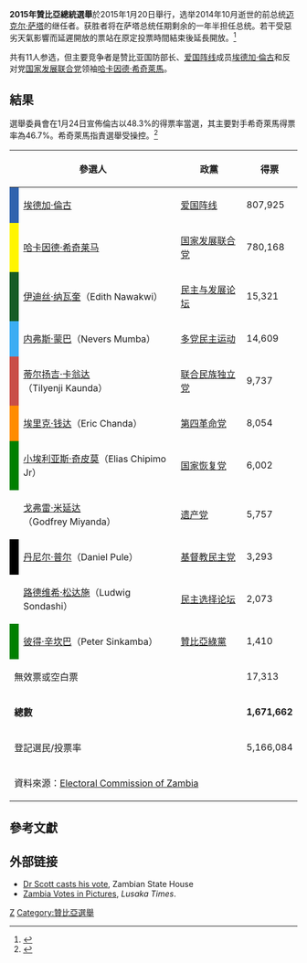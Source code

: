 {{Infobox election
| election_name     = 2015年赞比亚总统选举
| country           = 赞比亚
| type              = presidential
| ongoing           = no
| previous_election = 2011年赞比亚大选
| previous_year     = 2011
| next_election     = 2016年赞比亚大选
| next_year         = 2016
| election_date     = 2015年1月20日－21日
| votes_for_election= 5,166,088注册选民<ref>{{cite web |url=http://www.elections.org.zm/media/20141130_total_counts_-_constituency.pdf |title=2014 Register of Voters |format=PDF |year=2014 |website= |publisher=Electoral Commission of Zambia |accessdate=23 January 2015 |archive-url=https://web.archive.org/web/20150123180657/http://www.elections.org.zm/media/20141130_total_counts_-_constituency.pdf |archive-date=2015-01-23 |dead-url=yes }}</ref>
| needed_votes      = [[多数制|简单多数]]<ref>{{cite web |url=http://www.elections.org.zm/media/electoral_acts.pdf |title=Constitution of Zambia |format=PDF |website= |at=Article 34 (8) |accessdate=23 January 2015 |archive-url=https://web.archive.org/web/20150701110701/http://www.elections.org.zm/media/electoral_acts.pdf |archive-date=2015-07-01 |dead-url=yes }}</ref>
| turnout           = 32.36%
| image1            = [[File:Edgar_Lungu_January_2015.jpg|103px]]
| nominee1          = [[埃德加·伦古|埃德加·伦古]]
| party1            = [[爱国阵线_(赞比亚)|爱国阵线]]
| popular_vote1     = 807,925
| percentage1       = 48.33
| swing1            = {{increase}} 6.35%
| image2            = [[File:Hakainde_Hichilema_2014.jpg|110px]]
| nominee2          = [[哈卡因德·希奇莱马|哈卡因德·希奇莱马]]
| party2            = [[国家发展联合党|国家发展联合党]]
| popular_vote2     = 780,168
| percentage2       = 46.67
| swing2  = {{increase}} 28.5
| map_image         = Zambian 2015 presidential election winner by province.png
| map_size          = 
| map_caption       = 各[[省|省]]获胜者
| title             = 总统
| before_election   = [[蓋伊·斯科特|蓋伊·斯科特]]（代理）
| before_party      = [[爱国阵线_(赞比亚)|爱国阵线]]
| after_election    = [[埃德加·伦古|埃德加·伦古]]
| after_party       = 爱国阵线
}}
'''2015年贊比亞總統選舉'''於2015年1月20日舉行，选举2014年10月逝世的前总统[[迈克尔·萨塔|迈克尔·萨塔]]的继任者。获胜者将在萨塔总统任期剩余的一年半担任总统。若干受惡劣天氣影響而延遲開放的票站在原定投票時間結束後延長開放。<ref>{{Cite news |url=http://www.bbc.co.uk/news/world-africa-30913995 |title=Zambia presidential poll extended because of rain |work=BBC News |date=2015-01-21 |accessdate=2015-01-23 |archive-date=2015-01-21 |archive-url=https://web.archive.org/web/20150121112008/http://www.bbc.co.uk/news/world-africa-30913995 |dead-url=no }}</ref>

共有11人参选，但主要竞争者是赞比亚国防部长、[[爱国阵线|爱国阵线]]成员[[埃德加·倫古|埃德加·倫古]]和反对党[[国家发展联合党|国家发展联合党]]领袖[[哈卡因德·希奇萊馬|哈卡因德·希奇萊馬]]。

==結果==
選舉委員會在1月24日宣佈倫古以48.3%的得票率當選，其主要對手希奇萊馬得票率為46.7%。希奇萊馬指責選舉受操控。<ref>{{Cite news |url=http://www.bbc.co.uk/news/world-africa-30970952 |title=Zambia Defence Minister Lungu wins presidential election |work=BBC News |date=2015-01-24 |accessdate=2015-01-25 |archive-date=2015-01-25 |archive-url=https://web.archive.org/web/20150125034331/http://www.bbc.co.uk/news/world-africa-30970952 |dead-url=no }}</ref>

{| class=wikitable style=text-align:right
!colspan=2|參選人
!政黨
!得票
!%
|-
| style="background-color:#3063AE"|
|align=left|[[埃德加·倫古|埃德加·倫古]] || align=left|[[爱国阵线_(赞比亚)|爱国阵线]] || 807,925  || 48.33
|-
| style="background-color:#FFF500"|
|align=left|[[哈卡因德·希奇莱马|哈卡因德·希奇莱马]] || align=left|[[国家发展联合党|国家发展联合党]] || 780,168  || 46.67
|-
| style="background-color:#165D25"|
|align=left|[[伊迪丝·纳瓦奎|伊迪丝·纳瓦奎]]（Edith Nawakwi） || align=left|[[民主与发展论坛|民主与发展论坛]]  || 15,321 || 0.92
|-
| style="background-color:#3BADF3"|
|align=left|[[内弗斯·蒙巴|内弗斯·蒙巴]]（Nevers Mumba） || align=left|[[多党民主运动|多党民主运动]]  ||  14,609 || 0.87
|-
| style="background-color:#C94E47"|
|align=left|[[蒂尔扬吉·卡翁达|蒂尔扬吉·卡翁达]]（Tilyenji Kaunda） || align=left|[[联合民族独立党|联合民族独立党]] ||  9,737 || 0.58
|-
| style="background-color:#FF8C00"|
|align=left|[[埃里克·钱达|埃里克·钱达]]（Eric Chanda）||align=left|[[第四革命党|第四革命党]] || 8,054 || 0.48
|-
|style="background-color:#008000"|
|align=left|[[小埃利亚斯·奇皮莫|小埃利亚斯·奇皮莫]]（Elias Chipimo Jr） || align=left|[[国家恢复党_(赞比亚)|国家恢复党]] || 6,002  || 0.36
|-
| style="background-color:"|
|align=left|[[戈弗雷·米延达|戈弗雷·米延达]]（Godfrey Miyanda） || align=left|[[遗产党_(赞比亚)|遗产党]]  ||  5,757  || 0.34
|-
| style="background-color:#000000"|
|align=left|[[丹尼尔·普尔|丹尼尔·普尔]]（Daniel Pule） || align=left|[[基督教民主党_(赞比亚)|基督教民主党]] ||  3,293 || 0.20
|-
| style="background-color:"|
|align=left|[[路德维希·松达施|路德维希·松达施]]（Ludwig Sondashi） || align=left|[[民主选择论坛|民主选择论坛]] || 2,073 || 0.12
|-
| style="background-color:#008000"|
|align=left|[[彼得·辛坎巴|彼得·辛坎巴]]（Peter Sinkamba） || align=left|[[贊比亞綠黨|贊比亞綠黨]]  || 1,410 || 0.08
|-
|align=left colspan=3|無效票或空白票|| 17,313 ||–
|-
|align=left colspan=3|'''總數'''||'''1,671,662'''||'''100'''
|-
|align=left colspan=3|登記選民/投票率||  5,166,084  || 32.36
|-
|align=left colspan=5|資料來源：[https://web.archive.org/web/20150123011531/http://www.elections.org.zm/results/2015_presidential_election Electoral Commission of Zambia]
|}

==參考文獻==
{{Reflist}}

==外部链接==
* [https://www.facebook.com/media/set/?set=a.835368303191272.1073742005.322302104497897&type=3 Dr Scott casts his vote]{{Wayback|url=https://www.facebook.com/media/set/?set=a.835368303191272.1073742005.322302104497897&type=3 |date=20190213120242 }}, Zambian State House
* [http://www.lusakatimes.com/2015/01/20/zambia-votes-pictures/ Zambia Votes in Pictures]{{Wayback|url=http://www.lusakatimes.com/2015/01/20/zambia-votes-pictures/ |date=20150407181618 }}, ''Lusaka Times''.

{{VOA}}
{{贊比亞選舉}}
[[Category:2015年非洲选举|Z]]
[[Category:贊比亞選舉|Category:贊比亞選舉]]